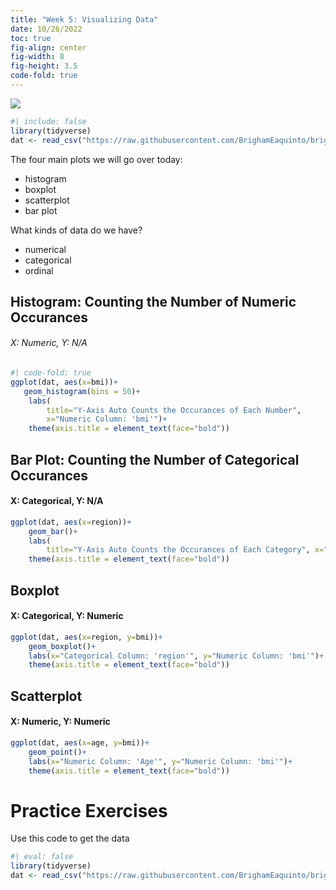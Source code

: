 ```yaml
---
title: "Week 5: Visualizing Data"
date: 10/26/2022
toc: true
fig-align: center
fig-width: 8
fig-height: 3.5
code-fold: true
---
```


![](pictures/ggplot2.jpg){fig-align="center"}


```r
#| include: false
library(tidyverse)
dat <- read_csv("https://raw.githubusercontent.com/BrighamEaquinto/brighameaquinto.github.io/master/datasets/insurance.csv")
```

The four main plots we will go over today:

- histogram
- boxplot
- scatterplot
- bar plot

What kinds of data do we have? 

- numerical
- categorical 
- ordinal



## Histogram: Counting the Number of Numeric Occurances

###### X: Numeric, Y: N/A



```r
#| code-fold: true
ggplot(dat, aes(x=bmi))+ 
   geom_histogram(bins = 50)+
    labs(
        title="Y-Axis Auto Counts the Occurances of Each Number",
        x="Numeric Column: 'bmi'")+
    theme(axis.title = element_text(face="bold"))
```


## Bar Plot: Counting the Number of Categorical Occurances

#### X: Categorical, Y: N/A

```r
ggplot(dat, aes(x=region))+
    geom_bar()+
    labs(
        title="Y-Axis Auto Counts the Occurances of Each Category", x="Categorical Column: 'region'")+
    theme(axis.title = element_text(face="bold"))
```


## Boxplot

#### X: Categorical, Y: Numeric

```r
ggplot(dat, aes(x=region, y=bmi))+
    geom_boxplot()+
    labs(x="Categorical Column: 'region'", y="Numeric Column: 'bmi'")+
    theme(axis.title = element_text(face="bold"))
```


## Scatterplot

#### X: Numeric, Y: Numeric

```r
ggplot(dat, aes(x=age, y=bmi))+
    geom_point()+
    labs(x="Numeric Column: 'Age'", y="Numeric Column: 'bmi'")+
    theme(axis.title = element_text(face="bold"))
```






# Practice Exercises

Use this code to get the data

```r
#| eval: false
library(tidyverse)
dat <- read_csv("https://raw.githubusercontent.com/BrighamEaquinto/brighameaquinto.github.io/master/datasets/insurance.csv")
```


